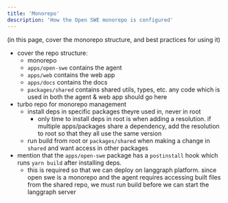 ```yaml
---
title: 'Monorepo'
description: 'How the Open SWE monorepo is configured'
---
```


(in this page, cover the monorepo structure, and best practices for using it)

- cover the repo structure:
  - monorepo
  - `apps/open-swe` contains the agent
  - `apps/web` contains the web app
  - `apps/docs` contains the docs
  - `packages/shared` contains shared utils, types, etc. any code which is used in both the agent & web app should go here
- turbo repo for monorepo management
  - install deps in specific packages theyre used in, never in root
    - only time to install deps in root is when adding a resolution. if multiple apps/packages share a dependency, add the resolution to root so that they all use the same version
  - run build from root or `packages/shared` when making a change in `shared` and want access in other packages
- mention that the `apps/open-swe` package has a `postinstall` hook which runs `yarn build` after installing deps.
  - this is required so that we can deploy on langgraph platform. since open swe is a monorepo and the agent requires accessing built files from the shared repo, we must run build before we can start the langgraph server